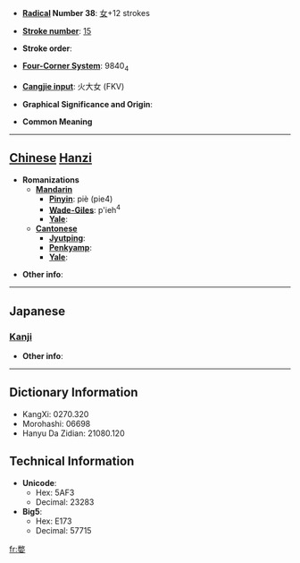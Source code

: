* '''[[Wiktionary:Chinese radical index| Radical]] Number 38''': [[Wiktionary:Chinese radical index 女|女]]+12 strokes

* '''[[Wiktionary:Chinese total strokes index|Stroke number]]''': [[Wiktionary:Chinese total strokes index 15|15]]

* '''Stroke order''': 

* '''[[Wiktionary:Chinese four corner index|Four-Corner System]]''': 9840<sub>4</sub>

* '''[[Wiktionary:Chinese Cangjie index|Cangjie input]]''': 火大女 (FKV)

* '''Graphical Significance and Origin''': 

* '''Common Meaning'''

----

== [[Chinese]] [[Hanzi]] ==

* '''Romanizations'''
** '''[[Mandarin]]'''
*** '''[[Pinyin]]''': piè (pie4)
*** '''[[Wade-Giles]]''': p'ieh<sup>4</sup>
*** '''[[Yale]]''': 
** '''[[Cantonese]]'''
*** '''[[Jyutping]]''':
*** '''[[Penkyamp]]''': 
*** '''[[Yale]]''': 

* '''Other info''': 

----

==Japanese==
===[[Kanji]]===
{{kanji|on readings=[[へつ]] (hetsu), [[へち]] (hechi)
|kun readings=[[おこる]] (okoru), [[かるいさま]] (karuisama)
}}

* '''Other info''':  

----

== Dictionary Information ==

* KangXi: 0270.320
* Morohashi: 06698
* Hanyu Da Zidian: 21080.120

== Technical Information ==

* '''Unicode''':
** Hex: 5AF3
** Decimal: 23283
* '''Big5''':
** Hex: E173
** Decimal: 57715

[[fr:嫳]]